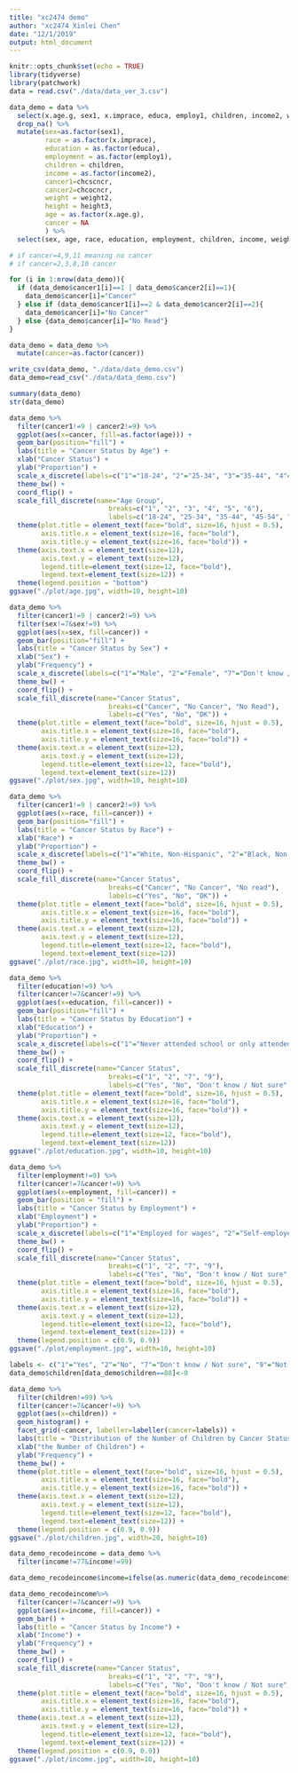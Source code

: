 ```yaml
---
title: "xc2474 demo"
author: "xc2474 Xinlei Chen"
date: "12/1/2019"
output: html_document
---
```


```r
knitr::opts_chunk$set(echo = TRUE)
library(tidyverse)
library(patchwork)
data = read.csv("./data/data_ver_3.csv")
```

```r
data_demo = data %>%
  select(x.age.g, sex1, x.imprace, educa, employ1, children, income2, weight2, height3, chcscncr, chcocncr) %>%
  drop_na() %>%
  mutate(sex=as.factor(sex1),
         race = as.factor(x.imprace),
         education = as.factor(educa),
         employment = as.factor(employ1),
         children = children,
         income = as.factor(income2),
         cancer1=chcscncr,
         cancer2=chcocncr,
         weight = weight2,
         height = height3,
         age = as.factor(x.age.g),
         cancer = NA
         ) %>%
  select(sex, age, race, education, employment, children, income, weight, height, cancer1, cancer2, cancer)

# if cancer=4,9,11 meaning no cancer
# if cancer=2,3,8,10 cancer

for (i in 1:nrow(data_demo)){
  if (data_demo$cancer1[i]==1 | data_demo$cancer2[i]==1){
    data_demo$cancer[i]="Cancer"
  } else if (data_demo$cancer1[i]==2 & data_demo$cancer2[i]==2){
    data_demo$cancer[i]="No Cancer"
  } else {data_demo$cancer[i]="No Read"}
}

data_demo = data_demo %>%
  mutate(cancer=as.factor(cancer))

write_csv(data_demo, "./data/data_demo.csv")
data_demo=read_csv("./data/data_demo.csv")
```

```r
summary(data_demo)
str(data_demo)
```


```r
data_demo %>%
  filter(cancer1!=9 | cancer2!=9) %>%
  ggplot(aes(x=cancer, fill=as.factor(age))) +
  geom_bar(position="fill") +
  labs(title = "Cancer Status by Age") +
  xlab("Cancer Status") + 
  ylab("Proportion") +
  scale_x_discrete(labels=c("1"="18-24", "2"="25-34", "3"="35-44", "4"="45-54", "5"="55-65", "6"="65+")) +
  theme_bw() +
  coord_flip() +
  scale_fill_discrete(name="Age Group",
                         breaks=c("1", "2", "3", "4", "5", "6"),
                         labels=c("18-24", "25-34", "35-44", "45-54", "55-65", "65+")) +
  theme(plot.title = element_text(face="bold", size=16, hjust = 0.5),
        axis.title.x = element_text(size=16, face="bold"),
        axis.title.y = element_text(size=16, face="bold")) +
  theme(axis.text.x = element_text(size=12),
        axis.text.y = element_text(size=12),
        legend.title=element_text(size=12, face="bold"), 
        legend.text=element_text(size=12)) +
  theme(legend.position = "bottom")
ggsave("./plot/age.jpg", width=10, height=10)
```



```r
data_demo %>%
  filter(cancer1!=9 | cancer2!=9) %>%
  filter(sex!=7&sex!=9) %>%
  ggplot(aes(x=sex, fill=cancer)) +
  geom_bar(position="fill") +
  labs(title = "Cancer Status by Sex") +
  xlab("Sex") + 
  ylab("Frequency") +
  scale_x_discrete(labels=c("1"="Male", "2"="Female", "7"="Don't know / Not sure", "9"="Refused")) +
  theme_bw() +
  coord_flip() +
  scale_fill_discrete(name="Cancer Status",
                         breaks=c("Cancer", "No Cancer", "No Read"),
                         labels=c("Yes", "No", "DK")) +
  theme(plot.title = element_text(face="bold", size=16, hjust = 0.5),
        axis.title.x = element_text(size=16, face="bold"),
        axis.title.y = element_text(size=16, face="bold")) +
  theme(axis.text.x = element_text(size=12),
        axis.text.y = element_text(size=12),
        legend.title=element_text(size=12, face="bold"), 
        legend.text=element_text(size=12))
ggsave("./plot/sex.jpg", width=10, height=10)
```




```r
data_demo %>%
  filter(cancer1!=9 | cancer2!=9) %>%
  ggplot(aes(x=race, fill=cancer)) +
  geom_bar(position="fill") +
  labs(title = "Cancer Status by Race") +
  xlab("Race") + 
  ylab("Proportion") +
  scale_x_discrete(labels=c("1"="White, Non-Hispanic", "2"="Black, Non-Hispanic", "3"="Asian, Non-Hispanic", "4"="American Indian/Alaskan Native, Non-Hispanic", "5"="Hispanic", "6"="Other race, Non-Hispanic")) +
  theme_bw() +
  coord_flip() +
  scale_fill_discrete(name="Cancer Status",
                         breaks=c("Cancer", "No Cancer", "No read"),
                         labels=c("Yes", "No", "DK")) +
  theme(plot.title = element_text(face="bold", size=16, hjust = 0.5),
        axis.title.x = element_text(size=16, face="bold"),
        axis.title.y = element_text(size=16, face="bold")) +
  theme(axis.text.x = element_text(size=12),
        axis.text.y = element_text(size=12),
        legend.title=element_text(size=12, face="bold"), 
        legend.text=element_text(size=12)) 
ggsave("./plot/race.jpg", width=10, height=10)
```

```r
data_demo %>%
  filter(education!=9) %>%
  filter(cancer!=7&cancer!=9) %>%
  ggplot(aes(x=education, fill=cancer)) +
  geom_bar(position="fill") +
  labs(title = "Cancer Status by Education") +
  xlab("Education") + 
  ylab("Proportion") +
  scale_x_discrete(labels=c("1"="Never attended school or only attended kindergarten", "2"="Grades 1 through 8 (Elementary)", "3"="Grades 9 through 11 (Some high school)", "4"="Grade 12 or GED (High school graduate)", "5"="College 1 year to 3 years (Some college or technical school)", "6"="College 4 years or more (College graduate)", "9"="Refused")) +
  theme_bw() +
  coord_flip() +
  scale_fill_discrete(name="Cancer Status",
                         breaks=c("1", "2", "7", "9"),
                         labels=c("Yes", "No", "Don't know / Not sure", "Not asked or Missing")) +
  theme(plot.title = element_text(face="bold", size=16, hjust = 0.5),
        axis.title.x = element_text(size=16, face="bold"),
        axis.title.y = element_text(size=16, face="bold")) +
  theme(axis.text.x = element_text(size=12),
        axis.text.y = element_text(size=12),
        legend.title=element_text(size=12, face="bold"), 
        legend.text=element_text(size=12)) 
ggsave("./plot/education.jpg", width=10, height=10)
```


```r
data_demo %>%
  filter(employment!=9) %>%
  filter(cancer!=7&cancer!=9) %>%
  ggplot(aes(x=employment, fill=cancer)) +
  geom_bar(position = "fill") +
  labs(title = "Cancer Status by Employment") +
  xlab("Employment") + 
  ylab("Proportion") +
  scale_x_discrete(labels=c("1"="Employed for wages", "2"="Self-employed", "3"="Out of work for 1 year or more", "4"="Out of work for less than 1 year", "5"="A Homemaker", "6"="A Student", "7"="Retired", "8"="Unable to work", "9"="Refused")) +
  theme_bw() +
  coord_flip() +
  scale_fill_discrete(name="Cancer Status",
                         breaks=c("1", "2", "7", "9"),
                         labels=c("Yes", "No", "Don't know / Not sure", "Not asked or Missing")) +
  theme(plot.title = element_text(face="bold", size=16, hjust = 0.5),
        axis.title.x = element_text(size=16, face="bold"),
        axis.title.y = element_text(size=16, face="bold")) +
  theme(axis.text.x = element_text(size=12),
        axis.text.y = element_text(size=12),
        legend.title=element_text(size=12, face="bold"), 
        legend.text=element_text(size=12)) +
  theme(legend.position = c(0.9, 0.9))
ggsave("./plot/employment.jpg", width=10, height=10)
```


```r
labels <- c("1"="Yes", "2"="No", "7"="Don't know / Not sure", "9"="Not asked or Missing")
data_demo$children[data_demo$children==88]<-0

data_demo %>%
  filter(children!=99) %>%
  filter(cancer!=7&cancer!=9) %>%
  ggplot(aes(x=children)) +
  geom_histogram() +
  facet_grid(~cancer, labeller=labeller(cancer=labels)) +
  labs(title = "Distribution of the Number of Children by Cancer Status") +
  xlab("the Number of Children") + 
  ylab("Frequency") +
  theme_bw() +
  theme(plot.title = element_text(face="bold", size=16, hjust = 0.5),
        axis.title.x = element_text(size=16, face="bold"),
        axis.title.y = element_text(size=16, face="bold")) +
  theme(axis.text.x = element_text(size=12),
        axis.text.y = element_text(size=12),
        legend.title=element_text(size=12, face="bold"), 
        legend.text=element_text(size=12)) +
  theme(legend.position = c(0.9, 0.9))
ggsave("./plot/children.jpg", width=20, height=10)
```



```r
data_demo_recodeincome = data_demo %>%
  filter(income!=77&income!=99) 

data_demo_recodeincome$income=ifelse(as.numeric(data_demo_recodeincome$income)<=4, "Less than $25,000", "Greater than $25,000")

data_demo_recodeincome%>%
  filter(cancer!=7&cancer!=9) %>%
  ggplot(aes(x=income, fill=cancer)) +
  geom_bar() +
  labs(title = "Cancer Status by Income") +
  xlab("Income") + 
  ylab("Frequency") +
  theme_bw() +
  coord_flip() +
  scale_fill_discrete(name="Cancer Status",
                         breaks=c("1", "2", "7", "9"),
                         labels=c("Yes", "No", "Don't know / Not sure", "Not asked or Missing")) +
  theme(plot.title = element_text(face="bold", size=16, hjust = 0.5),
        axis.title.x = element_text(size=16, face="bold"),
        axis.title.y = element_text(size=16, face="bold")) +
  theme(axis.text.x = element_text(size=12),
        axis.text.y = element_text(size=12),
        legend.title=element_text(size=12, face="bold"), 
        legend.text=element_text(size=12)) +
  theme(legend.position = c(0.9, 0.9))
ggsave("./plot/income.jpg", width=10, height=10)
```




